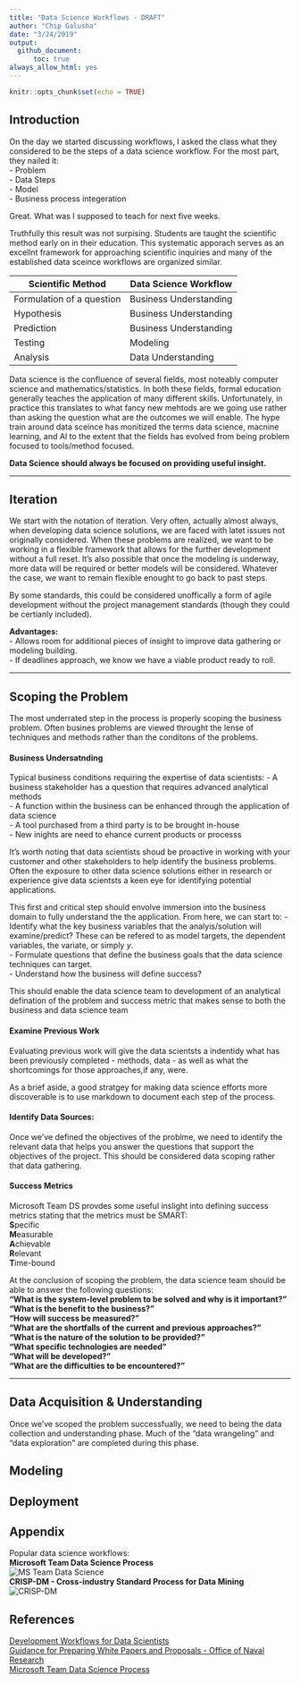 ```yaml
---
title: "Data Science Workflows - DRAFT"
author: "Chip Galusha"
date: "3/24/2019"
output: 
  github_document:
      toc: true
always_allow_html: yes 
---
```


```r
knitr::opts_chunk$set(echo = TRUE)
```

## Introduction

On the day we started discussing workflows, I asked the class what they considered to be the steps of a data science 
workflow. For the most part, they nailed it:   
- Problem   
- Data Steps   
- Model   
- Business process integeration    

Great. What was I supposed to teach for next five weeks.

Truthfully this result was not surpising. Students are taught the scientific method early on in their education. 
This systematic apporach serves as an excellnt framework for approaching scientific inquiries and many of the established
data sceince workflows are organized similar. 

|Scientific Method|Data Science Workflow|
|-----------------|----------------------|
|Formulation of a question|Business Understanding|   
|Hypothesis|Business Understanding|   
|Prediction|Business Understanding|   
|Testing|Modeling|   
|Analysis|Data Understanding|

Data science is the confluence of several fields, most noteably computer science and mathematics/statistics. In both 
these fields, formal education generally teaches the application of many different skills. Unfortunately, in practice 
this translates to what fancy new mehtods are we going use rather than asking the question what are the outcomes we
will enable. The hype train around data sceince has monitized the terms data science, macnine learning, and AI to the 
extent that the fields has evolved from being problem focused to tools/method focused. 

**Data Science should always be focused on providing useful insight.** 

***
## Iteration
We start with the notation of iteration. Very often, actually almost always, when developing data science solutions, 
we are faced with latet issues not originally considered. When these problems are realized, we want to be working in a 
flexible framework that allows for the further development without a full reset. It's also possible that once the 
modeling is underway, more data will be required or better models will be considered. Whatever the case, we want to 
remain flexible enought to go back to past steps.

By some standards, this could be considered unoffically a form of agile development without the project management 
standards (though they could be certianly included).

**Advantages:**   
- Allows room for additional pieces of insight to improve data gathering or modeling building.    
- If deadlines approach, we know we have a viable product ready to roll.   

***
## Scoping the Problem
The most underrated step in the process is properly scoping the business problem. Often busines problems are viewed 
throught the lense of techniques and methods rather than the conditons of the problems. 

#### Business Undersatnding 

Typical business conditions requiring the expertise of data scientists: 
- A business stakeholder has a question that requires advanced analytical methods   
- A function within the business can be enhanced through the application of data science       
- A tool purchased from a third party is to be brought in-house       
- New inights are need to ehance current products or processs     

It's worth noting that data scientists shoud be proactive in working with your customer and other stakeholders 
to help identify the business problems. Often the exposure to other data science solutions either in research or 
experience give data scientsts a keen eye for identifying potential applications.

This first and critical step should envolve immersion into the business domain to fully understand the the application.
From here, we can start to:
 - Identify what the key business variables that the analyis/solution will examine/predict? These can be refered to as 
 model targets, the dependent variables, the variate, or simply *y*.      
 - Formulate questions that define the business goals that the data science techniques can target.    
 - Understand how the business will define success?     

This should enable the data science team to development of an analytical defination of the problem and success metric
that makes sense to both the business and data science team

#### Examine Previous Work

Evaluating previous work will give the data scientsts a indentidy what has been previously completed - methods, data - 
as well as what the shortcomings for those approaches,if any, were.

As a brief aside, a good stratgey for making data science efforts more discoverable is to use markdown to document 
each step of the process.


#### Identify Data Sources: 
Once we've defined the objectives of the problme, we need to identify the relevant data that helps you answer the 
questions that support the objectives of the project. This should be considered data scoping rather that data gathering.

#### Success Metrics
Microsoft Team DS provdes some useful inslight into defining success metrics stating that the metrics must be SMART:  
      **S**pecific    
      **M**easurable    
      **A**chievable    
      **R**elevant    
      **T**ime-bound   

At the conclusion of scoping the problem, the data science team should be able to answer the following questions:   
**"What is the system-level problem to be solved and why is it important?"**      
**"What is the benefit to the business?"**     
**"How will success be measured?"**     
**"What are the shortfalls of the current and previous approaches?"**     
**"What is the nature of the solution to be provided?"**     
**"What specific technologies are needed"**       
**"What will be developed?"**      
**"What are the difficulties to be encountered?"**   


***
## Data Acquisition & Understanding 
Once we've scoped the problem successfually, we need to being the data collection and understanding phase. Much of the
"data wrangeling" and "data exploration" are completed during this phase.


## Modeling

## Deployment

## Appendix
Popular data science workflows:   
**Microsoft Team Data Science Process**   
![MS Team Data Science](./ds_workflows/workflow_images/ms_team_ds_workflow.png)   
**CRISP-DM - Cross-industry Standard Process for Data Mining**    
![CRISP-DM](./ds_workflows/workflow_images/CRISP-DM_Process_Diagram.png)     

## References
[Development Workflows for Data Scientists](https://resources.github.com/downloads/development-workflows-data-scientists.pdf)   
[Guidance for Preparing White Papers and Proposals - Office of Naval Research](https://www.onr.navy.mil/-/media/Files/33/Guidance-USW-GnC-DnI-FY15.ashx?la=en&hash=30ADDBA56AB76036033CDD750987F1DC8EF5366B)      
[Microsoft Team Data Science Process](https://docs.microsoft.com/en-us/azure/machine-learning/team-data-science-process/overview)    
